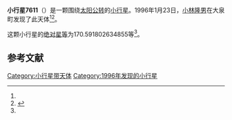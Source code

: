 {{Infobox planet
| bgcolour = #FFFFC0
| name = 7611 Hashitatsu
| symbol = 
| image = 
| caption = 
| discovery = yes
| discovery_ref = 
| discoverer = [[小林隆男|小林隆男]]
| discovery_site = [[大泉町|大泉町]] 
| discovered = 1996年1月23日
| designations = yes
| mp_name = 
| named_after = 
| alt_names = 1996 BW1/ 1977 NE / 1992 KL
| mp_category = [[主带小行星|主带小行星]]
| orbit_ref = <ref name="a">[http://ssd.jpl.nasa.gov/sbdb.cgi?sstr=7611 7611 Hashitatsu] {{Wayback|url=http://ssd.jpl.nasa.gov/sbdb.cgi?sstr=7611 |date=20201124024928 }}，小行星數據庫瀏覽器（JPL Small-Body Database Browser）－[[美国国家航空航天局|美国国家航空航天局]]喷气推进实验室</ref>
| epoch = 2456400.5 (2013年4月18日更新)
| aphelion = {{convert|3.448639607189495|AU|km|3|abbr=on|lk=out}}
| perihelion = {{convert|2.51784595320484|AU|km|3|abbr=on}}
| semimajor = {{convert|2.983242780197167|AU|km|3|abbr=on}}
| eccentricity = 0.156003672
| period = 1882.050725 [[日|日]]<br />5.15[[儒略年|儒略年]]
| avg_speed = 
| inclination = 8.495128900569732
| asc_node = 109.3602569723292
| mean_anomaly = 
| arg_peri = 170.591802634855
| satellites = 
| physical_characteristics = yes
| dimensions = 
| mass = 
| density = 
| surface_grav = 
| escape_velocity = 
| sidereal_day = 
| axial_tilt = 
| pole_ecliptic_lat = 
| pole_ecliptic_lon = 
| albedo = 
| temperatures= 
| temp_name1 = 
| mean_temp_1 = 
| max_temp_1 = 
| temp_name2 = 
| max_temp_2 = 
| spectral_type = 
| abs_magnitude = 170.591802634855
}}

'''小行星7611'''（{{lang-en|7611 Hashitatsu}}）是一颗围绕[[太阳|太阳]][[公转|公转]]的[[小行星|小行星]]。1996年1月23日，[[小林隆男|小林隆男]]在大泉町发现了此天体<ref name="a" /><ref>{{cite news|title=小行星列表|url=http://cfa-www.harvard.edu/iau/lists/NumberedMPs.txt|accessdate=2013-07-08|newspaper=哈佛大学|archive-date=2008-05-17|archive-url=https://web.archive.org/web/20080517010638/http://cfa-www.harvard.edu/iau/lists/NumberedMPs.txt|dead-url=no}}</ref>。

这颗小行星的[[绝对星等|绝对星等]]为170.591802634855等<ref name="a" />。

==参考文献==
{{reflist}}
{{Minor Planet Number|[[小行星7610|小行星7610]]|[[小行星7612|小行星7612]]}}

{{小天体}}

[[Category:小行星带天体|Category:小行星带天体]]
[[Category:1996年发现的小行星|Category:1996年发现的小行星]]

{{asteroid-stub}}